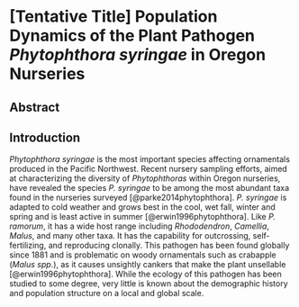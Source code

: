 # [Tentative Title] Population Dynamics of the Plant Pathogen *Phytophthora syringae* in Oregon Nurseries

## Abstract

## Introduction

<!-- ZHIAN

please note, This will not be the final draft. I took this from my project
proposal and plan to rework it.

 -->

*Phytophthora syringae* is the most important species affecting ornamentals
produced in the Pacific Northwest. Recent nursery sampling efforts, aimed at
characterizing the diversity of *Phytophthoras* within Oregon nurseries, have
revealed the species *P. syringae* to be among the most abundant taxa found in
the nurseries surveyed [@parke2014phytophthora]. *P. syringae* is adapted to
cold weather and grows best in the cool, wet fall, winter and spring and is
least active in summer [@erwin1996phytophthora]. Like *P. ramorum*, it has a
wide host range including *Rhododendron*, *Camellia*, *Malus*, and many other
taxa. It has the capability for outcrossing, self-fertilizing, and reproducing
clonally. This pathogen has been found globally since 1881 and is problematic on
woody ornamentals such as crabapple (*Malus spp.*), as it causes unsightly
cankers that make the plant unsellable [@erwin1996phytophthora]. While the
ecology of this pathogen has been studied to some degree, very little is known
about the demographic history and population structure on a local and global
scale.